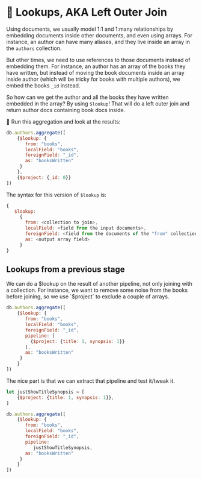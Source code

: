 # 👐 Lookups, AKA Left Outer Join

Using documents, we usually model 1:1 and 1:many relationships by embedding documents inside other documents, and even using arrays. For instance, an author can have many aliases, and they live inside an array in the `authors` collection.

But other times, we need to use references to those documents instead of embedding them. For instance, an author has an array of the books they have written, but instead of moving the book documents inside an array inside author (which will be tricky for books with multiple authors), we embed the books `_id` instead.

So how can we get the author and all the books they have written embedded in the array? By using `$lookup`! That will do a left outer join and return author docs containing book docs inside. 

👐 Run this aggregation and look at the results:

```js
db.authors.aggregate([
    {$lookup: {
       from: "books",
       localField: "books",
       foreignField: "_id",
       as: "booksWritten"
     } 
    },
    {$project: {_id: 0}}
])
```

The syntax for this version of `$lookup` is:

```js
{
   $lookup:
     {
       from: <collection to join>,
       localField: <field from the input documents>,
       foreignField: <field from the documents of the "from" collection>,
       as: <output array field>
     }
}
```

## Lookups from a previous stage

We can do a $lookup on the result of another pipeline, not only joining with a collection. For instance, we want to remove some noise from the books before joining, so we use `$project` to exclude a couple of arrays.

```js
db.authors.aggregate([
    {$lookup: {
       from: "books",
       localField: "books",
       foreignField: "_id",
       pipeline: [
         {$project: {title: 1, synopsis: 1}}
       ],
       as: "booksWritten"
     } 
    }
])
```

The nice part is that we can extract that pipeline and test it/tweak it.

```js
let justShowTitleSynopsis = [
    {$project: {title: 1, synopsis: 1}},
]

db.authors.aggregate([
    {$lookup: {
       from: "books",
       localField: "books",
       foreignField: "_id",
       pipeline:
          justShowTitleSynopsis,
       as: "booksWritten"
     } 
    }
])
```

